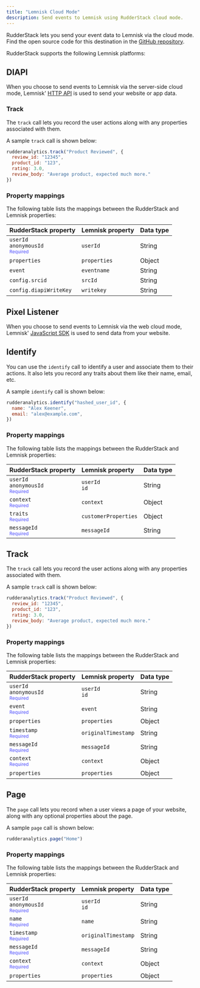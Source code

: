 ```yaml
---
title: "Lemnisk Cloud Mode"
description: Send events to Lemnisk using RudderStack cloud mode.
---
```


RudderStack lets you send your event data to Lemnisk via the <Link to="/destinations/rudderstack-connection-modes/#cloud-mode">cloud mode</Link>. Find the open source code for this destination in the <a href="https://github.com/rudderlabs/rudder-transformer/tree/master/src/v0/destinations/lemnisk">GitHub repository</a>.

RudderStack supports the following Lemnisk platforms:

## DIAPI

When you choose to send events to Lemnisk via the server-side cloud mode, Lemnisk' [HTTP API](https://lemnisk.gitbook.io/lemnisk-platform-documentation/sources/http-api) is used to send your website or app data.

### Track

The <Link to="/event-spec/standard-events/track/">`track`</Link> call lets you record the user actions along with any properties associated with them.

A sample `track` call is shown below:

```javascript
rudderanalytics.track("Product Reviewed", {
  review_id: "12345",
  product_id: "123",
  rating: 3.0,
  review_body: "Average product, expected much more."
})
```

### Property mappings

The following table lists the mappings between the RudderStack and Lemnisk properties:

| RudderStack property   | Lemnisk property  | Data type |
| :-------------| :-----------------| :-----------------| 
|  `userId` <br/> `anonymousId` <br/> <span style="color: #4D4DFF;font-size:12px;">Required</span> | `userId` | String |
| `properties` | `properties` | Object |
| `event`  | `eventname` | String |
| `config.srcid` | `srcId` | String |
| `config.diapiWriteKey`  | `writekey` | String |


## Pixel Listener

When you choose to send events to Lemnisk via the web cloud mode, Lemnisk' [JavaScript SDK](https://lemnisk.gitbook.io/lemnisk-platform-documentation/sources/javascript-sdk) is used to send data from your website.

## Identify

You can use the <Link to="/event-spec/standard-events/identify">`identify`</Link> call to identify a user and associate them to their actions. It also lets you record any traits about them like their name, email, etc.

A sample `identify` call is shown below:

```javascript
rudderanalytics.identify("hashed_user_id", {
  name: "Alex Keener",
  email: "alex@example.com",
})
```

### Property mappings

The following table lists the mappings between the RudderStack and Lemnisk properties:

| RudderStack property   | Lemnisk property  |  Data type |
| :-------------| :-----------------| :-----------------| 
|  `userId` <br/> `anonymousId` <br/> <span style="color: #4D4DFF;font-size:12px;">Required</span> | `userId` <br/> `id` | String |
| `context` <br/> <span style="color: #4D4DFF;font-size:12px;">Required</span> | `context` | Object |
| `traits` <br/> <span style="color: #4D4DFF;font-size:12px;">Required</span>| `customerProperties` | Object |
| `messageId` <br/> <span style="color: #4D4DFF;font-size:12px;">Required</span>| `messageId` | String |

## Track

The <Link to="/event-spec/standard-events/track/">`track`</Link> call lets you record the user actions along with any properties associated with them. 

A sample `track` call is shown below:

```javascript
rudderanalytics.track("Product Reviewed", {
  review_id: "12345",
  product_id: "123",
  rating: 3.0,
  review_body: "Average product, expected much more."
})
```

### Property mappings

The following table lists the mappings between the RudderStack and Lemnisk properties:

| RudderStack property   | Lemnisk property  |  Data type |
| :-------------| :-----------------| :-----------------| 
|  `userId` <br/> `anonymousId` <br/> <span style="color: #4D4DFF;font-size:12px;">Required</span> | `userId` <br/> `id` | String |
| `event` <br/> <span style="color: #4D4DFF;font-size:12px;">Required</span> | `event` | String |
| `properties`   | `properties` | Object |
| `timestamp` <br/> <span style="color: #4D4DFF;font-size:12px;">Required</span>| `originalTimestamp` | String |
| `messageId` <br/> <span style="color: #4D4DFF;font-size:12px;">Required</span>| `messageId` | String |
| `context` <br/> <span style="color: #4D4DFF;font-size:12px;">Required</span> | `context` | Object |
| `properties`   | `properties` | Object |

## Page

The <Link to="/event-spec/standard-events/page/">`page`</Link> call lets you record when a user views a page of your website, along with any optional properties about the page.

A sample `page` call is shown below:

```javascript
rudderanalytics.page("Home")
```

### Property mappings

The following table lists the mappings between the RudderStack and Lemnisk properties:

| RudderStack property   | Lemnisk property  | Data type |
| :-------------| :-----------------| :-----------------| 
|  `userId` <br/> `anonymousId` <br/> <span style="color: #4D4DFF;font-size:12px;">Required</span> | `userId` <br/> `id` | String |
| `name` <br/> <span style="color: #4D4DFF;font-size:12px;">Required</span> | `name` | String |
| `timestamp` <br/> <span style="color: #4D4DFF;font-size:12px;">Required</span>| `originalTimestamp` | String |
| `messageId` <br/> <span style="color: #4D4DFF;font-size:12px;">Required</span>| `messageId` | String |
| `context` <br/> <span style="color: #4D4DFF;font-size:12px;">Required</span> | `context` | Object |
| `properties`   | `properties` | Object |